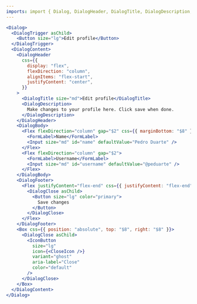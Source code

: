 ```yaml
---
imports: import { Dialog, DialogHeader, DialogTitle, DialogDescription, DialogBody, DialogFooter, DialogClose, DialogTrigger, DialogContent, FormLabel, Input, IconButton, Box, Button, Flex } from "@sparrowengg/twigs-react"; import { CloseIcon } from '@sparrowengg/twigs-react-icons'
---
```


```jsx live play=dialog
<Dialog>
  <DialogTrigger asChild>
    <Button size="lg">Edit profile</Button>
  </DialogTrigger>
  <DialogContent>
    <DialogHeader
      css={{
        display: "flex",
        flexDirection: "column",
        alignItems: "flex-start",
        justifyContent: "center",
      }}
    >
      <DialogTitle size="md">Edit profile</DialogTitle>
      <DialogDescription>
        Make changes to your profile here. Click save when done.
      </DialogDescription>
    </DialogHeader>
    <DialogBody>
      <Flex flexDirection="column" gap="$2" css={{ marginBottom: "$8" }}>
        <FormLabel>Name</FormLabel>
        <Input size="md" id="name" defaultValue="Pedro Duarte" />
      </Flex>
      <Flex flexDirection="column" gap="$2">
        <FormLabel>Username</FormLabel>
        <Input size="md" id="username" defaultValue="@peduarte" />
      </Flex>
    </DialogBody>
    <DialogFooter>
      <Flex justifyContent="flex-end" css={{ justifyContent: "flex-end" }}>
        <DialogClose asChild>
          <Button size="lg" color="primary">
            Save changes
          </Button>
        </DialogClose>
      </Flex>
    </DialogFooter>
    <Box css={{ position: "absolute", top: "$8", right: "$8" }}>
      <DialogClose asChild>
        <IconButton
          size="lg"
          icon={<CloseIcon />}
          variant="ghost"
          aria-label="Close"
          color="default"
        />
      </DialogClose>
    </Box>
  </DialogContent>
</Dialog>
```
